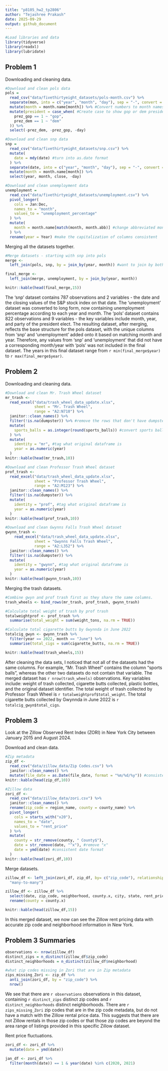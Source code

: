 ```yaml
---
title: "p8105_hw2_tp2806"
author: "Tejashree Prakash"
date: 2025-09-29
output: github_document
---
```


```r
#Load libraries and data
library(tidyverse)
library(readxl)
library(lubridate)
```

## Problem 1 

Downloading and cleaning data. 
```r
#Download and clean pols data
pols =
  read_csv("data/fivethirtyeight_datasets/pols-month.csv") %>%
  separate(mon, into = c("year", "month", "day"), sep = "-", convert = TRUE) %>%
  mutate(month = month.name[month]) %>% #Convert numbers to month names 
  mutate(president = case_when( #Create case to show gop or dem president 
    prez_gop == 1 ~ "gop",
    prez_dem == 1 ~ "dem"
  )) %>%
  select(-prez_dem, -prez_gop, -day)

#Download and clean snp data 
snp = 
  read_csv("data/fivethirtyeight_datasets/snp.csv") %>%
  mutate(
    date = mdy(date) #turn into as.date format 
  ) %>%
  separate(date, into = c("year", "month", "day"), sep = "-", convert = TRUE) %>%
  mutate(month = month.name[month]) %>%
  select(year, month, close, -day)

#Download and clean unemployment data
unemployment = 
  read_csv("data/fivethirtyeight_datasets/unemployment.csv") %>%
  pivot_longer(
    cols = Jan:Dec,
    names_to = "month",
    values_to = "unemployment_percentage"
  ) %>% 
  mutate(
    month = month.name[match(month, month.abb)] #change abbreviated month names to full month names
  ) %>%
  rename(year = Year) #make the capitalization of columns consistent 
```

Merging all the datasets together. 

```r
#Merge datasets - starting with snp into pols 
merge <- 
  left_join(pols, snp, by = join_by(year, month)) #want to join by both year and month

final_merge <- 
  left_join(merge, unemployment, by = join_by(year, month)) 

knitr::kable(head(final_merge,15))
```

The 'snp' dataset contains 787 observations and 2 variables - the date and the closing values of the S&P stock index on that date. The 'unemployment' dataset was converted to long form, now containing unemployment percentage according to each year and month. The 'pols' dataset contains 822 observations and 9 variables - the key variables include month, year, and party of the president elect. The resulting dataset, after merging, reflects the base structure for the pols dataset, with the unique columns from 'snp' and 'unemployment' added onto it based on matching month and year. Therefore, any values from 'snp' and 'unemployment' that did not have a corresponding month/year with 'pols' was not included in the final dataset. The years in this final dataset range from `r min(final_merge$year)` to `r max(final_merge$year)`.  


## Problem 2

Downloading and cleaning data. 
```r
#Download and clean Mr. Trash Wheel dataset
mr_trash <- 
  read_excel("data/trash_wheel_data_update.xlsx", 
             sheet = "Mr. Trash Wheel",
             range = "A2:N710") %>%
  janitor::clean_names() %>%
  filter(!is.na(dumpster)) %>% #remove the rows that don't have dumpster info
  mutate(
    sports_balls = as.integer(round(sports_balls)) #convert sports balls column 
  ) %>%
  mutate(
    identity = "mr", #tag what original dataframe is
    year = as.numeric(year)
  )
knitr::kable(head(mr_trash,10))

#Download and clean Professor Trash Wheel dataset
prof_trash <- 
  read_excel("data/trash_wheel_data_update.xlsx", 
             sheet = "Professor Trash Wheel",
             range = "A2:M123") %>%
  janitor::clean_names() %>%
  filter(!is.na(dumpster)) %>%
  mutate(
    identity = "prof", #tag what original dataframe is
    year = as.numeric(year)
  )
knitr::kable(head(prof_trash,10))

#Download and clean Gwynns Falls Trash Wheel dataset
gwynn_trash <- 
    read_excel("data/trash_wheel_data_update.xlsx", 
             sheet = "Gwynns Falls Trash Wheel",
             range = "A2:L352") %>%
  janitor::clean_names() %>%
  filter(!is.na(dumpster)) %>%
  mutate(
    identity = "gwynn", #tag what original dataframe is
    year = as.numeric(year)
  )
knitr::kable(head(gwynn_trash,10))
```


Merging the trash datasets. 
```r
#Combine gwyn and prof trash first as they share the same columns. 
trash_wheels <- bind_rows(mr_trash, prof_trash, gwynn_trash)

#Calculate total weight of trash by prof trash
totalweightprof <- prof_trash %>%
  summarise(total_weight = sum(weight_tons, na.rm = TRUE))

#Calculate total cigarette butts by Gwynnda in June 2022
totalcig_gwyn <- gwynn_trash %>%
  filter(year == 2022, month == "June") %>%
  summarise(total_cigs = sum(cigarette_butts, na.rm = TRUE))

knitr::kable(head(trash_wheels,15))
```

After cleaning the data sets, I noticed that not all of the datasets had the same columns. For example, "Mr. Trash Wheel" contains the column "sports balls", whereas the other two datasets do not contain that variable. The merged dataset has `r nrow(trash_wheels)` observations. Key variables include: weight of trash collected, cigarette butts collected, plastic bottles, and the original dataset identifier. The total weight of trash collected by Professor Trash Wheel is `r totalweightprof$total_weight`. The total cigarette butts collected by Gwynnda in June 2022 is `r totalcig_gwyn$total_cigs`.


## Problem 3

Look at the Zillow Observed Rent Index (ZORI) in New York City between January 2015 and August 2024.

Download and clean data. 
```r
#Zip metadata
zip_df <- 
  read_csv("data/zillow_data/Zip Codes.csv") %>%
  janitor::clean_names() %>%
  mutate(file_date = as.Date(file_date, format = "%m/%d/%y")) #consistent date format
knitr::kable(head(zip_df,10))

#Zillow data
zori_df <- 
  read_csv("data/zillow_data/zori.csv") %>%
  janitor::clean_names() %>%
  rename(zip_code = region_name, county = county_name) %>%
  pivot_longer(
    cols = starts_with("x20"),
    names_to = "date",
    values_to = "rent_price"
  ) %>%
  mutate(
    county = str_remove(county, " County$"),
    date = str_remove(date, "^x"), #remove "x"
    date = ymd(date) #consistent date format
  )
knitr::kable(head(zori_df,10))  

```
Merge datasets. 
```r
zillow_df <- left_join(zori_df, zip_df, by= c("zip_code"), relationship =
  "many-to-many")

zillow_df <- zillow_df %>%
  select(date, zip_code, neighborhood, county.x, city, state, rent_price) %>%
  rename(county = county.x)

knitr::kable(head(zillow_df,15))
```

In this merged dataset, we now can see the Zillow rent pricing data with accurate zip code and neighborhood information in New York. 

## Problem 3 Summaries

```r
observations <- nrow(zillow_df)
distinct_zips = n_distinct(zillow_df$zip_code)
distinct_neighborhoods = n_distinct(zillow_df$neighborhood)

#what zip codes missing in Zori that are in Zip metadata
zips_missing_Zori <- zip_df %>%
  anti_join(zori_df, by = "zip_code") %>%
  nrow()
```

We see that there are `r observations` observations in this dataset, containing `r distinct_zips` distinct zip codes and `r distinct_neighborhoods` distinct neighborhoods. There are `r zips_missing_Zori` zip codes that are in the zip code metadata, but do not have a match with the Zillow rental price data. This suggests that there are not Zillow rentals in those zip codes or that those zip codes are beyond the area range of listings provided in this specific Zillow dataset. 

Rent price fluctuations. 
```r
zori_df <- zori_df %>%
  mutate(date = ymd(date))

jan_df <- zori_df %>%
  filter(month(date)) == 1 & year(date) %in% c(2020, 2021)
```

